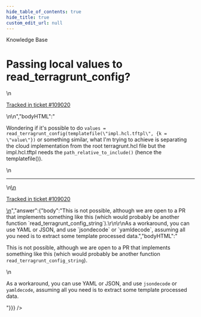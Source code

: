 ```yaml
---
hide_table_of_contents: true
hide_title: true
custom_edit_url: null
---
```



<head>
  <link rel="canonical" href="https://github.com/gruntwork-io/knowledge-base/discussions/512" />
</head>

<CenterLayout>
<span className="searchCategory">Knowledge Base</span>
<h1>Passing local values to read_terragrunt_config?</h1>
<GitHub discussion={{"id":"D_kwDOF8slf84AQIxY","number":512,"author":{"login":"nwmcsween"},"title":"Passing local values to read_terragrunt_config?","body":"\nWondering if it's possible to do `values = read_terragrunt_config(templatefile(\"impl.hcl.tftpl\", {k = \"value\"})` or something similar, what I'm trying to achieve is separating the cloud implementation from the root terragrunt.hcl file but the impl.hcl.tftpl needs the `path_relative_to_include()` (hence the templatefile()).\n\n---\n\n<ins datetime=\"2022-07-20T01:19:30Z\">\n  <p><a href=\"https://support.gruntwork.io/hc/requests/109020\">Tracked in ticket #109020</a></p>\n</ins>\n","bodyHTML":"<p dir=\"auto\">Wondering if it's possible to do <code class=\"notranslate\">values = read_terragrunt_config(templatefile(\"impl.hcl.tftpl\", {k = \"value\"})</code> or something similar, what I'm trying to achieve is separating the cloud implementation from the root terragrunt.hcl file but the impl.hcl.tftpl needs the <code class=\"notranslate\">path_relative_to_include()</code> (hence the templatefile()).</p>\n<hr>\n<ins datetime=\"2022-07-20T01:19:30Z\">\n  <p dir=\"auto\"><a href=\"https://support.gruntwork.io/hc/requests/109020\" rel=\"nofollow\">Tracked in ticket #109020</a></p>\n</ins>","answer":{"body":"This is not possible, although we are open to a PR that implements something like this (which would probably be another function `read_terragrunt_config_string`).\r\n\r\nAs a workaround, you can use YAML or JSON, and use `jsondecode` or `yamldecode`, assuming all you need is to extract some template processed data.","bodyHTML":"<p dir=\"auto\">This is not possible, although we are open to a PR that implements something like this (which would probably be another function <code class=\"notranslate\">read_terragrunt_config_string</code>).</p>\n<p dir=\"auto\">As a workaround, you can use YAML or JSON, and use <code class=\"notranslate\">jsondecode</code> or <code class=\"notranslate\">yamldecode</code>, assuming all you need is to extract some template processed data.</p>"}}} />

</CenterLayout>
  

<!-- ##DOCS-SOURCER-START
{
  "sourcePlugin": "github-discussions",
  "hash": "db70f1ca826763e6429988234daf3137"
}
##DOCS-SOURCER-END -->

